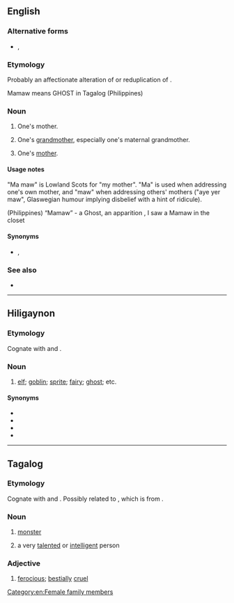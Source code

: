 ==English==

===Alternative forms===
* {{l|en|mammaw}}, {{l|en|mawmaw}}

===Etymology===
Probably an affectionate alteration of {{m|en|mama}} or reduplication of {{m|maw||mother}}.

Mamaw means GHOST in Tagalog (Philippines)

===Noun===
{{en-noun}}

# {{lb|en|UK|dialect|Scottish lowlands}} One's mother.
# {{lb|en|US|dialect|Southern US}} One's [[grandmother]], especially one's maternal grandmother.
# {{lb|en|US|dialect|Southern US|less commonly}} One's [[mother]].

====Usage notes====
"Ma maw" is Lowland Scots for "my mother". "Ma" is used when addressing one's own mother, and "maw" when addressing others' mothers ("aye yer maw", Glaswegian humour implying disbelief with a hint of ridicule).

(Philippines) “Mamaw” - a Ghost, an apparition , I saw a Mamaw in the closet

====Synonyms====
* {{l|en|meemaw}}, {{l|en|memaw}}

===See also===
* {{l|en|papaw}}

[[Category:en:Female family members]]

----

==Hiligaynon==

===Etymology===
Cognate with {{cog|tl|mamaw||monster; talented; intelligent}} and {{cog|ceb|amaw||devil; monster; fool; stupid}}.

===Noun===
{{head|hil|noun}}

# [[elf]]; [[goblin]]; [[sprite]]; [[fairy]]; [[ghost]]; etc.

====Synonyms====
* {{l|hil|mamamáhoy}}
* {{l|hil|tamáo}}
* {{l|hil|tumáo}}
* {{l|hil|kamâkamâ}}

----

==Tagalog==

===Etymology===
Cognate with {{cog|ceb|amaw||devil; monster; fool; stupid}} and {{cog|hil|mamaw||Elf, goblin, sprite, fairy, ghost, etc.}}. Possibly related to {{cog|tl|halimaw}}, which is from {{der|tl|poz-pro|*qari-mauŋ}}.

===Noun===
{{head|tl|noun}}

# [[monster]]
# {{lb|tl|colloquial}} a very [[talented]] or [[intelligent]] person
#: {{ux|tl|'''Mamaw''' si Bryan, dahil marunong siya ng hindi kumulang sa limang wika.|Bryan is a monster/brilliant, since he knows no less than five languages.}}

===Adjective===
{{head|tl|adjective}}

# [[ferocious]]; [[bestially]] [[cruel]]
#: {{syn|tl|halimaw}}